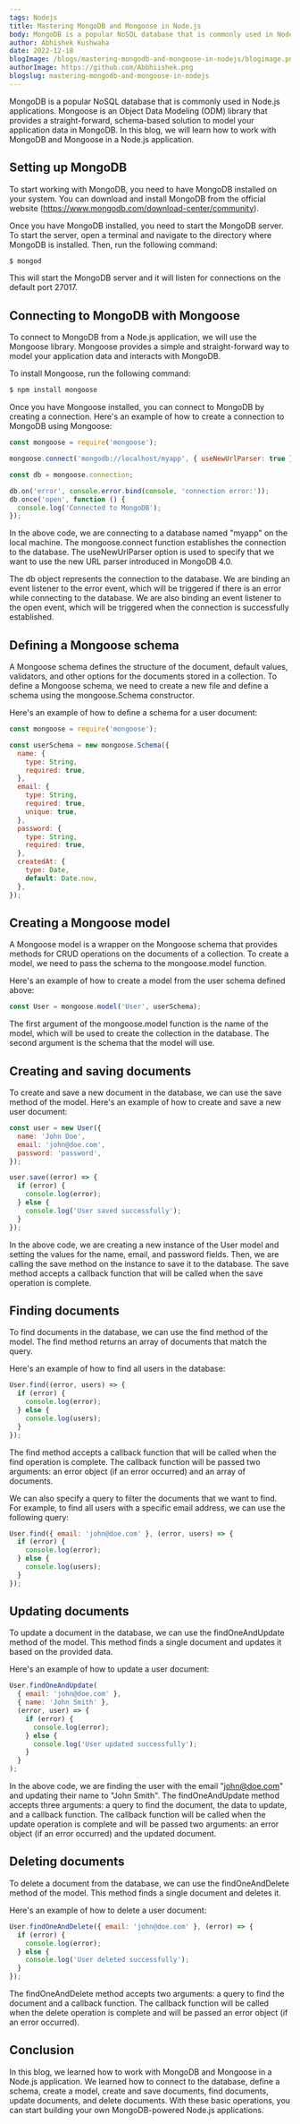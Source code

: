 ```yaml
---
tags: Nodejs
title: Mastering MongoDB and Mongoose in Node.js
body: MongoDB is a popular NoSQL database that is commonly used in Node.js applications. Mongoose is an Object Data Modeling (ODM) library that provides a straight-forward, schema-based solution to model your application data in MongoDB. In this blog, we will learn how to work with MongoDB and Mongoose in a Node.js application.
author: Abhishek Kushwaha
date: 2022-12-18
blogImage: /blogs/mastering-mongodb-and-mongoose-in-nodejs/blogimage.png
authorImage: https://github.com/Abbhiishek.png
blogslug: mastering-mongodb-and-mongoose-in-nodejs
---
```


MongoDB is a popular NoSQL database that is commonly used in Node.js applications. Mongoose is an Object Data Modeling (ODM) library that provides a straight-forward, schema-based solution to model your application data in MongoDB. In this blog, we will learn how to work with MongoDB and Mongoose in a Node.js application.

## Setting up MongoDB

To start working with MongoDB, you need to have MongoDB installed on your system. You can download and install MongoDB from the official website (https://www.mongodb.com/download-center/community).

Once you have MongoDB installed, you need to start the MongoDB server. To start the server, open a terminal and navigate to the directory where MongoDB is installed. Then, run the following command:

```bash
$ mongod
```

This will start the MongoDB server and it will listen for connections on the default port 27017.

## Connecting to MongoDB with Mongoose

To connect to MongoDB from a Node.js application, we will use the Mongoose library. Mongoose provides a simple and straight-forward way to model your application data and interacts with MongoDB.

To install Mongoose, run the following command:

```bash
$ npm install mongoose
```

Once you have Mongoose installed, you can connect to MongoDB by creating a connection. Here's an example of how to create a connection to MongoDB using Mongoose:

```js
const mongoose = require('mongoose');

mongoose.connect('mongodb://localhost/myapp', { useNewUrlParser: true });

const db = mongoose.connection;

db.on('error', console.error.bind(console, 'connection error:'));
db.once('open', function () {
  console.log('Connected to MongoDB');
});
```

In the above code, we are connecting to a database named "myapp" on the local machine. The mongoose.connect function establishes the connection to the database. The useNewUrlParser option is used to specify that we want to use the new URL parser introduced in MongoDB 4.0.

The db object represents the connection to the database. We are binding an event listener to the error event, which will be triggered if there is an error while connecting to the database. We are also binding an event listener to the open event, which will be triggered when the connection is successfully established.

## Defining a Mongoose schema

A Mongoose schema defines the structure of the document, default values, validators, and other options for the documents stored in a collection. To define a Mongoose schema, we need to create a new file and define a schema using the mongoose.Schema constructor.

Here's an example of how to define a schema for a user document:

```js
const mongoose = require('mongoose');

const userSchema = new mongoose.Schema({
  name: {
    type: String,
    required: true,
  },
  email: {
    type: String,
    required: true,
    unique: true,
  },
  password: {
    type: String,
    required: true,
  },
  createdAt: {
    type: Date,
    default: Date.now,
  },
});
```

## Creating a Mongoose model

A Mongoose model is a wrapper on the Mongoose schema that provides methods for CRUD operations on the documents of a collection. To create a model, we need to pass the schema to the mongoose.model function.

Here's an example of how to create a model from the user schema defined above:

```js
const User = mongoose.model('User', userSchema);
```

The first argument of the mongoose.model function is the name of the model, which will be used to create the collection in the database. The second argument is the schema that the model will use.

## Creating and saving documents

To create and save a new document in the database, we can use the save method of the model. Here's an example of how to create and save a new user document:

```js
const user = new User({
  name: 'John Doe',
  email: 'john@doe.com',
  password: 'password',
});

user.save((error) => {
  if (error) {
    console.log(error);
  } else {
    console.log('User saved successfully');
  }
});
```

In the above code, we are creating a new instance of the User model and setting the values for the name, email, and password fields. Then, we are calling the save method on the instance to save it to the database. The save method accepts a callback function that will be called when the save operation is complete.

## Finding documents

To find documents in the database, we can use the find method of the model. The find method returns an array of documents that match the query.

Here's an example of how to find all users in the database:

```js
User.find((error, users) => {
  if (error) {
    console.log(error);
  } else {
    console.log(users);
  }
});
```

The find method accepts a callback function that will be called when the find operation is complete. The callback function will be passed two arguments: an error object (if an error occurred) and an array of documents.

We can also specify a query to filter the documents that we want to find. For example, to find all users with a specific email address, we can use the following query:

```js
User.find({ email: 'john@doe.com' }, (error, users) => {
  if (error) {
    console.log(error);
  } else {
    console.log(users);
  }
});
```

## Updating documents

To update a document in the database, we can use the findOneAndUpdate method of the model. This method finds a single document and updates it based on the provided data.

Here's an example of how to update a user document:

```js
User.findOneAndUpdate(
  { email: 'john@doe.com' },
  { name: 'John Smith' },
  (error, user) => {
    if (error) {
      console.log(error);
    } else {
      console.log('User updated successfully');
    }
  }
);
```

In the above code, we are finding the user with the email "john@doe.com" and updating their name to "John Smith". The findOneAndUpdate method accepts three arguments: a query to find the document, the data to update, and a callback function. The callback function will be called when the update operation is complete and will be passed two arguments: an error object (if an error occurred) and the updated document.

## Deleting documents

To delete a document from the database, we can use the findOneAndDelete method of the model. This method finds a single document and deletes it.

Here's an example of how to delete a user document:

```js
User.findOneAndDelete({ email: 'john@doe.com' }, (error) => {
  if (error) {
    console.log(error);
  } else {
    console.log('User deleted successfully');
  }
});
```

The findOneAndDelete method accepts two arguments: a query to find the document and a callback function. The callback function will be called when the delete operation is complete and will be passed an error object (if an error occurred).

## Conclusion

In this blog, we learned how to work with MongoDB and Mongoose in a Node.js application. We learned how to connect to the database, define a schema, create a model, create and save documents, find documents, update documents, and delete documents. With these basic operations, you can start building your own MongoDB-powered Node.js applications.
